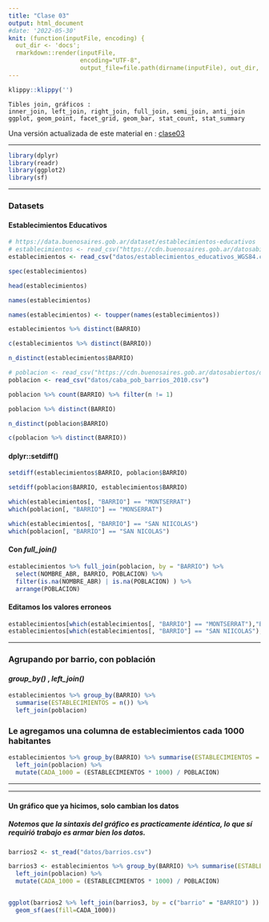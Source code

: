 ```yaml
---
title: "Clase 03"
output: html_document
#date: '2022-05-30'
knit: (function(inputFile, encoding) {
  out_dir <- 'docs';
  rmarkdown::render(inputFile,
                    encoding="UTF-8",
                    output_file=file.path(dirname(inputFile), out_dir, 'clase03.html')) })
---
```


```r
klippy::klippy('')
```

```
Tibles join, gráficos :
inner_join, left_join, right_join, full_join, semi_join, anti_join
ggplot, geom_point, facet_grid, geom_bar, stat_count, stat_summary
```

Una versión actualizada de este material en : [clase03](https://mar71n.github.io/rconr/clase03.html)

***

```r
library(dplyr)
library(readr)
library(ggplot2)
library(sf)
```

***

### Datasets
#### Establecimientos Educativos
```r
# https://data.buenosaires.gob.ar/dataset/establecimientos-educativos
# establecimientos <- read_csv("https://cdn.buenosaires.gob.ar/datosabiertos/datasets/ministerio-de-educacion/establecimientos-educativos/establecimientos_educativos_WGS84.csv")
establecimientos <- read_csv("datos/establecimientos_educativos_WGS84.csv")

spec(establecimientos)

head(establecimientos)

names(establecimientos)

names(establecimientos) <- toupper(names(establecimientos))

establecimientos %>% distinct(BARRIO)

c(establecimientos %>% distinct(BARRIO))

n_distinct(establecimientos$BARRIO)
```

```r
# poblacion <- read_csv("https://cdn.buenosaires.gob.ar/datosabiertos/datasets/barrios/caba_pob_barrios_2010.csv")
poblacion <- read_csv("datos/caba_pob_barrios_2010.csv")

poblacion %>% count(BARRIO) %>% filter(n != 1)

poblacion %>% distinct(BARRIO)

n_distinct(poblacion$BARRIO)

c(poblacion %>% distinct(BARRIO))
```

#### dplyr::setdiff()
```r
setdiff(establecimientos$BARRIO, poblacion$BARRIO)

setdiff(poblacion$BARRIO, establecimientos$BARRIO)

which(establecimientos[, "BARRIO"] == "MONTSERRAT")
which(poblacion[, "BARRIO"] == "MONSERRAT")

which(establecimientos[, "BARRIO"] == "SAN NIICOLAS")
which(poblacion[, "BARRIO"] == "SAN NICOLAS")
```

#### Con *full_join()*
```r
establecimientos %>% full_join(poblacion, by = "BARRIO") %>% 
  select(NOMBRE_ABR, BARRIO, POBLACION) %>% 
  filter(is.na(NOMBRE_ABR) | is.na(POBLACION) ) %>% 
  arrange(POBLACION)
```

#### Editamos los valores erroneos
```r
establecimientos[which(establecimientos[, "BARRIO"] == "MONTSERRAT"),"BARRIO"] <- "MONSERRAT"
establecimientos[which(establecimientos[, "BARRIO"] == "SAN NIICOLAS"),"BARRIO"] <- "SAN NICOLAS"

```

***

### Agrupando por barrio, con población
#### *group_by()* , *left_join()*
```r
establecimientos %>% group_by(BARRIO) %>% 
  summarise(ESTABLECIMIENTOS = n()) %>% 
  left_join(poblacion) 
```

### Le agregamos una columna de establecimientos cada 1000 habitantes
```r
establecimientos %>% group_by(BARRIO) %>% summarise(ESTABLECIMIENTOS = n()) %>%
  left_join(poblacion) %>%
  mutate(CADA_1000 = (ESTABLECIMIENTOS * 1000) / POBLACION)
```


***
***

#### Un gráfico que ya hicimos, solo cambian los datos
##### Notemos que la sintaxis del gráfico es practicamente idéntica, lo que sí requirió trabajo es armar bien los datos.
```r
barrios2 <- st_read("datos/barrios.csv")

barrios3 <- establecimientos %>% group_by(BARRIO) %>% summarise(ESTABLECIMIENTOS = n()) %>%
  left_join(poblacion) %>%
  mutate(CADA_1000 = (ESTABLECIMIENTOS * 1000) / POBLACION)


ggplot(barrios2 %>% left_join(barrios3, by = c("barrio" = "BARRIO") )) + 
  geom_sf(aes(fill=CADA_1000))
```






